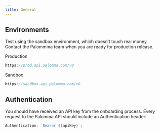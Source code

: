 ```yaml
---
title: General
---
```


## Environments

Test using the sandbox environment, which doesn’t touch real money. Contact the Palommma team when you are ready for production release.

Production

```jsx
https://prod.api.palomma.com/v0
```

Sandbox

```jsx
https://sandbox.api.palomma.com/v0
```

## Authentication

You should have received an API key from the onboarding process. Every request to the Palomma API should include an Authentication header:

```jsx
Authentication: `Bearer ${apiKey}`;
```
